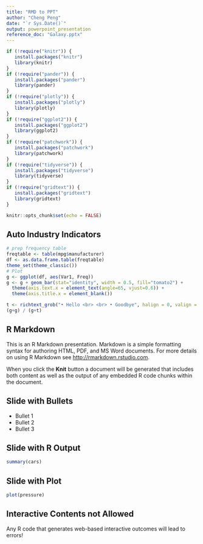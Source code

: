 ---
title: "RMD to PPT"
author: "Cheng Peng"
date: "`r Sys.Date()`"
output: powerpoint_presentation
reference_doc: "Galaxy.pptx"
---

```{r setup, include=FALSE}
if (!require("knitr")) {
   install.packages("knitr")
   library(knitr)
}
if (!require("pander")) {
   install.packages("pander")
   library(pander)
}
if (!require("plotly")) {
   install.packages("plotly")
   library(plotly)
}
if (!require("ggplot2")) {
   install.packages("ggplot2")
   library(ggplot2)
}
if (!require("patchwork")) {
   install.packages("patchwork")
   library(patchwork)
}
if (!require("tidyverse")) {
   install.packages("tidyverse")
   library(tidyverse)
}
if (!require("gridtext")) {
   install.packages("gridtext")
   library(gridtext)
}

knitr::opts_chunk$set(echo = FALSE)
```


## Auto Industry Indicators

```{r}
# prep frequency table
freqtable <- table(mpg$manufacturer)
df <- as.data.frame.table(freqtable)
theme_set(theme_classic())
# Plot
g <- ggplot(df, aes(Var1, Freq))
g <- g + geom_bar(stat="identity", width = 0.5, fill="tomato2") + 
  theme(axis.text.x = element_text(angle=65, vjust=0.6)) +
  theme(axis.title.x = element_blank())

t <- richtext_grob("• Hello <br> <br> • Goodbye", halign = 0, valign = -10)
(g+g) / (g+t)
```


## R Markdown

This is an R Markdown presentation. Markdown is a simple formatting syntax for authoring HTML, PDF, and MS Word documents. For more details on using R Markdown see <http://rmarkdown.rstudio.com>.

When you click the **Knit** button a document will be generated that includes both content as well as the output of any embedded R code chunks within the document.

## Slide with Bullets

- Bullet 1
- Bullet 2
- Bullet 3


## Slide with R Output

```{r cars, echo = TRUE, comment = NA}
summary(cars)
```

## Slide with Plot

```{r pressure}
plot(pressure)
```

## Interactive Contents not Allowed

Any R code that generates web-based interactive outcomes will lead to errors! 



